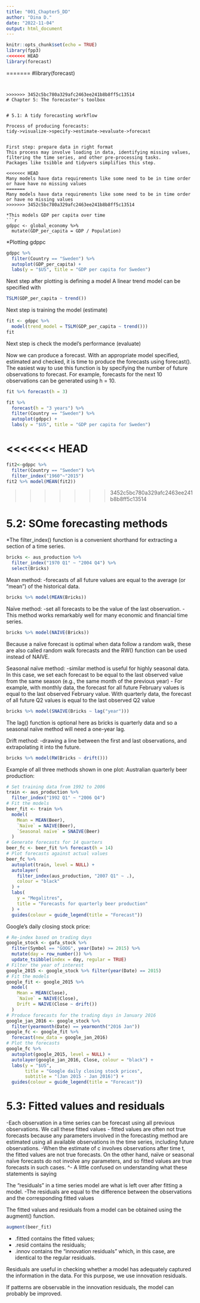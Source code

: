 ```yaml
---
title: "001_Chapter5_DD"
author: "Dina D."
date: "2022-11-04"
output: html_document
---
```


```r
knitr::opts_chunk$set(echo = TRUE)
library(fpp3)
<<<<<<< HEAD
library(forecast)
```

=======
#library(forecast)
```


>>>>>>> 3452c5bc780a329afc2463ee241b8b8ff5c13514
# Chapter 5: The forecaster's toolbox


# 5.1: A tidy forecasting workflow

Process of producing forecasts:
tidy->visualize->specify->estimate->evaluate->forecast
                          
              
First step: prepare data in right format
This process may involve loading in data, identifying missing values, filtering the time series, and other pre-processing tasks.
Packages like tsibble and tidyvers simplifies this step.

<<<<<<< HEAD
Many models have data requirements like some need to be in time order or have have no missing values
=======
Many models have data requirements like some need to be in time order or have no missing values
>>>>>>> 3452c5bc780a329afc2463ee241b8b8ff5c13514

*This models GDP per capita over time
```r
gdppc <- global_economy %>%
  mutate(GDP_per_capita = GDP / Population)
```

*Plotting gdppc
```r
gdppc %>%
  filter(Country == "Sweden") %>%
  autoplot(GDP_per_capita) +
  labs(y = "$US", title = "GDP per capita for Sweden")
```


Next step after plotting is defining a model
A linear trend model can be specified with
```r
TSLM(GDP_per_capita ~ trend())
```

Next step is training the model (estimate)
```r
fit <- gdppc %>%
  model(trend_model = TSLM(GDP_per_capita ~ trend()))
fit
```

Next step is check the model's performance (evaluate)

Now we can produce a forecast.
With an appropriate model specified, estimated and checked, it is time to produce the forecasts using forecast(). 
The easiest way to use this function is by specifying the number of future observations to forecast. For example, forecasts for the next 10 observations can be generated using h = 10.
```r
fit %>% forecast(h = 3)
```

```r
fit %>%
  forecast(h = "3 years") %>%
  filter(Country == "Sweden") %>%
  autoplot(gdppc) +
  labs(y = "$US", title = "GDP per capita for Sweden")
```
<<<<<<< HEAD
=======
```r
fit2<-gdppc %>%
  filter(Country == "Sweden") %>%
  filter_index("1960"~"2015")
fit2 %>% model(MEAN(fit2))
```


>>>>>>> 3452c5bc780a329afc2463ee241b8b8ff5c13514

# 5.2: SOme forecasting methods

*The filter_index() function is a convenient shorthand for extracting a section of a time series.
```r
bricks <- aus_production %>%
  filter_index("1970 Q1" ~ "2004 Q4") %>%
  select(Bricks)
```

Mean method:
-forecasts of all future values are equal to the average (or “mean”) of the historical data.
```r
bricks %>% model(MEAN(Bricks))
```


Naïve method:
-set all forecasts to be the value of the last observation.
-This method works remarkably well for many economic and financial time series.
```r
bricks %>% model(NAIVE(Bricks))
```
Because a naïve forecast is optimal when data follow a random walk, these are also called random walk forecasts and the RW() function can be used instead of NAIVE.

Seasonal naïve method:
-similar method is useful for highly seasonal data. In this case, we set each forecast to be equal to the last observed value from the same season (e.g., the same month of the previous year)
- For example, with monthly data, the forecast for all future February values is equal to the last observed February value. With quarterly data, the forecast of all future Q2 values is equal to the last observed Q2 value
```r
bricks %>% model(SNAIVE(Bricks ~ lag("year")))
```
The lag() function is optional here as bricks is quarterly data and so a seasonal naïve method will need a one-year lag.


Drift method:
-drawing a line between the first and last observations, and extrapolating it into the future.
```r
bricks %>% model(RW(Bricks ~ drift()))
```

Example of all three methods shown in one plot:
  Australian quarterly beer production:
```r
# Set training data from 1992 to 2006
train <- aus_production %>%
  filter_index("1992 Q1" ~ "2006 Q4")
# Fit the models
beer_fit <- train %>%
  model(
    Mean = MEAN(Beer),
    `Naïve` = NAIVE(Beer),
    `Seasonal naïve` = SNAIVE(Beer)
  )
# Generate forecasts for 14 quarters
beer_fc <- beer_fit %>% forecast(h = 14)
# Plot forecasts against actual values
beer_fc %>%
  autoplot(train, level = NULL) +
  autolayer(
    filter_index(aus_production, "2007 Q1" ~ .),
    colour = "black"
  ) +
  labs(
    y = "Megalitres",
    title = "Forecasts for quarterly beer production"
  ) +
  guides(colour = guide_legend(title = "Forecast"))
```
   Google’s daily closing stock price:
```r
# Re-index based on trading days
google_stock <- gafa_stock %>%
  filter(Symbol == "GOOG", year(Date) >= 2015) %>%
  mutate(day = row_number()) %>%
  update_tsibble(index = day, regular = TRUE)
# Filter the year of interest
google_2015 <- google_stock %>% filter(year(Date) == 2015)
# Fit the models
google_fit <- google_2015 %>%
  model(
    Mean = MEAN(Close),
    `Naïve` = NAIVE(Close),
    Drift = NAIVE(Close ~ drift())
  )
# Produce forecasts for the trading days in January 2016
google_jan_2016 <- google_stock %>%
  filter(yearmonth(Date) == yearmonth("2016 Jan"))
google_fc <- google_fit %>%
  forecast(new_data = google_jan_2016)
# Plot the forecasts
google_fc %>%
  autoplot(google_2015, level = NULL) +
  autolayer(google_jan_2016, Close, colour = "black") +
  labs(y = "$US",
       title = "Google daily closing stock prices",
       subtitle = "(Jan 2015 - Jan 2016)") +
  guides(colour = guide_legend(title = "Forecast"))
```

# 5.3: Fitted values and residuals

-Each observation in a time series can be forecast using all previous observations. We call these fitted values
- fitted values are often not true forecasts because any parameters involved in the forecasting method are estimated using all available observations in the time series, including future observations. 
-When the estimate of c involves observations after time t, the fitted values are not true forecasts. On the other hand, naïve or seasonal naïve forecasts do not involve any parameters, and so fitted values are true forecasts in such cases.
  ^- A little confused on understanding what these statements is saying


The “residuals” in a time series model are what is left over after fitting a model. 
-The residuals are equal to the difference between the observations and the corresponding fitted values

The fitted values and residuals from a model can be obtained using the augment() function.
```r
augment(beer_fit)
```

 -   .fitted contains the fitted values;
 -   .resid contains the residuals;
 -   .innov contains the “innovation residuals” which, in this case, are identical to the regular residuals.

Residuals are useful in checking whether a model has adequately captured the information in the data. For this purpose, we use innovation residuals.

If patterns are observable in the innovation residuals, the model can probably be improved.





